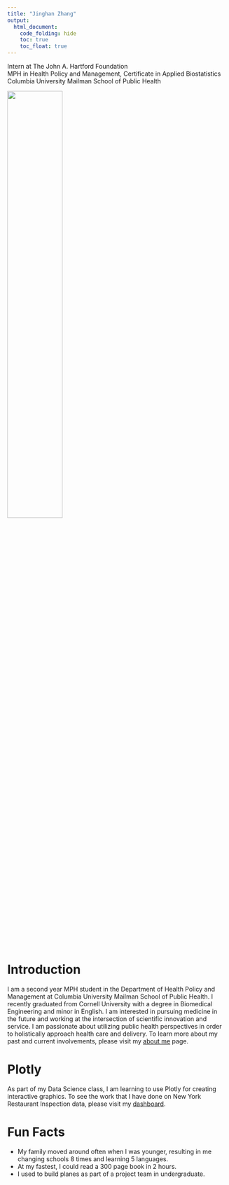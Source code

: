 ```yaml
---
title: "Jinghan Zhang"
output: 
  html_document:
    code_folding: hide
    toc: true
    toc_float: true
---
```

Intern at The John A. Hartford Foundation  
MPH in Health Policy and Management, Certificate in Applied Biostatistics  
Columbia University Mailman School of Public Health

<img src="images/ProfilePicture.jpg" style="width:50%">

# Introduction
I am a second year MPH student in the Department of Health Policy and Management at Columbia University Mailman School of Public Health. I recently graduated from Cornell University with a degree in Biomedical Engineering and minor in English. I am interested in pursuing medicine in the future and working at the intersection of scientific innovation and service. I am passionate about utilizing public health perspectives in order to holistically approach health care and delivery. To learn more about my past and current involvements, please visit my [about me](about.html) page.

# Plotly
As part of my Data Science class, I am learning to use Plotly for creating interactive graphics. To see the work that I have done on New York Restaurant Inspection data, please visit my [dashboard](dashboard.html).

# Fun Facts

*   My family moved around often when I was younger, resulting in me changing schools 8 times and learning 5 languages.
*   At my fastest, I could read a 300 page book in 2 hours.
*   I used to build planes as part of a project team in undergraduate.

